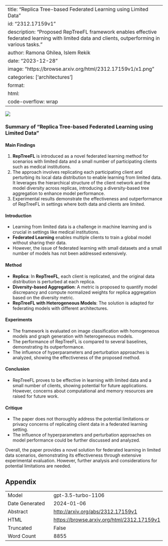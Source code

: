
---
title: "Replica Tree-based Federated Learning using Limited Data"
id: "2312.17159v1"
description: "Proposed RepTreeFL framework enables effective federated learning with limited data and clients, outperforming in various tasks."
author: Ramona Ghilea, Islem Rekik
date: "2023-12-28"
image: "https://browse.arxiv.org/html/2312.17159v1/x1.png"
categories: ['architectures']
format:
  html:
    code-overflow: wrap
---

![](https://browse.arxiv.org/html/2312.17159v1/x1.png)

### Summary of "Replica Tree-based Federated Learning using Limited Data"

#### Main Findings
1. **RepTreeFL** is introduced as a novel federated learning method for scenarios with limited data and a small number of participating clients such as medical institutions.
2. The approach involves replicating each participating client and perturbing its local data distribution to enable learning from limited data. It leverages the hierarchical structure of the client network and the model diversity across replicas, introducing a diversity-based tree aggregation to enhance model performance.
3. Experimental results demonstrate the effectiveness and outperformance of RepTreeFL in settings where both data and clients are limited.

#### Introduction
- Learning from limited data is a challenge in machine learning and is crucial in settings like medical institutions.
- **Federated Learning** enables multiple clients to train a global model without sharing their data.
- However, the issue of federated learning with small datasets and a small number of models has not been addressed extensively.

#### Method
- **Replica**: In **RepTreeFL**, each client is replicated, and the original data distribution is perturbed at each replica.
- **Diversity-based Aggregation**: A metric is proposed to quantify model discrepancy and compute normalized weights for replica aggregation based on the diversity metric.
- **RepTreeFL with Heterogeneous Models**: The solution is adapted for federating models with different architectures.

#### Experiments
- The framework is evaluated on image classification with homogeneous models and graph generation with heterogeneous models.
- The performance of RepTreeFL is compared to several baselines, demonstrating its outperformance.
- The influence of hyperparameters and perturbation approaches is analyzed, showing the effectiveness of the proposed method.

#### Conclusion
- RepTreeFL proves to be effective in learning with limited data and a small number of clients, showing potential for future applications. However, concerns about computational and memory resources are raised for future work.

#### Critique
- The paper does not thoroughly address the potential limitations or privacy concerns of replicating client data in a federated learning setting.
- The influence of hyperparameters and perturbation approaches on model performance could be further discussed and analyzed.

Overall, the paper provides a novel solution for federated learning in limited data scenarios, demonstrating its effectiveness through extensive experimental evaluation. However, further analysis and considerations for potential limitations are needed.

## Appendix

|          |          |
|----------|----------|
| Model     | gpt-3.5-turbo-1106       |
| Date Generated     | 2024-01-06       |
| Abstract | [http://arxiv.org/abs/2312.17159v1](http://arxiv.org/abs/2312.17159v1)        |
| HTML     | [https://browse.arxiv.org/html/2312.17159v1](https://browse.arxiv.org/html/2312.17159v1)       |
| Truncated       | False       |
| Word Count       | 8855       |